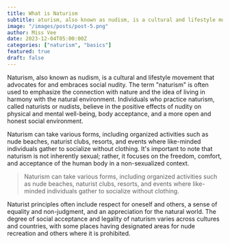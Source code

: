 ```yaml
---
title: What is Naturism
subtitle: aturism, also known as nudism, is a cultural and lifestyle movement that advocates for and embraces social nudity.
image: "/images/posts/post-5.png"
author: Miss Vee
date: 2023-12-04T05:00:00Z
categories: ["naturism", "basics"]
featured: true
draft: false
---
```


Naturism, also known as nudism, is a cultural and lifestyle movement that advocates for and embraces social nudity. The term "naturism" is often used to emphasize the connection with nature and the idea of living in harmony with the natural environment. Individuals who practice naturism, called naturists or nudists, believe in the positive effects of nudity on physical and mental well-being, body acceptance, and a more open and honest social environment.

Naturism can take various forms, including organized activities such as nude beaches, naturist clubs, resorts, and events where like-minded individuals gather to socialize without clothing. It's important to note that naturism is not inherently sexual; rather, it focuses on the freedom, comfort, and acceptance of the human body in a non-sexualized context.

<Blockquote name="Anonymous">
  Naturism can take various forms, including organized activities such as nude beaches, naturist clubs, resorts, and events where like-minded individuals gather to socialize without clothing.
</Blockquote>

Naturist principles often include respect for oneself and others, a sense of equality and non-judgment, and an appreciation for the natural world. The degree of social acceptance and legality of naturism varies across cultures and countries, with some places having designated areas for nude recreation and others where it is prohibited.
